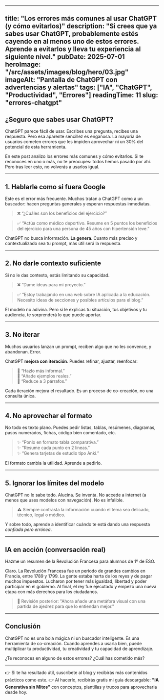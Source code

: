 
---
title: "Los errores más comunes al usar ChatGPT (y cómo evitarlos)"
description: "Si crees que ya sabes usar ChatGPT, probablemente estés cayendo en al menos uno de estos errores. Aprende a evitarlos y lleva tu experiencia al siguiente nivel."
pubDate: 2025-07-01
heroImage: "/src/assets/images/blog/hero/03.jpg"
imageAlt: "Pantalla de ChatGPT con advertencias y alertas"
tags: ["IA", "ChatGPT", "Productividad", "Errores"]
readingTime: 11
slug: "errores-chatgpt"
---

## ¿Seguro que sabes usar ChatGPT?

ChatGPT parece fácil de usar. Escribes una pregunta, recibes una respuesta. Pero esa aparente sencillez es engañosa. La mayoría de usuarios cometen errores que les impiden aprovechar ni un 30% del potencial de esta herramienta.

En este post analizo los errores más comunes y cómo evitarlos. Si te reconoces en uno o más, no te preocupes: todos hemos pasado por ahí. Pero tras leer esto, no volverás a usarlos igual.

---

## 1. Hablarle como si fuera Google

Este es el error más frecuente. Muchos tratan a ChatGPT como a un buscador: hacen preguntas generales y esperan respuestas inmediatas.

> ❌ “¿Cuáles son los beneficios del ejercicio?”

> ✅ “Actúa como médico deportivo. Resume en 5 puntos los beneficios del ejercicio para una persona de 45 años con hipertensión leve.”

ChatGPT no busca información. **La genera**. Cuanto más preciso y contextualizado sea tu prompt, más útil será la respuesta.

---

## 2. No darle contexto suficiente

Si no le das contexto, estás limitando su capacidad. 

> ❌ “Dame ideas para mi proyecto.”

> ✅ “Estoy trabajando en una web sobre IA aplicada a la educación. Necesito ideas de secciones y posibles artículos para el blog.”

El modelo no adivina. Pero si le explicas tu situación, tus objetivos y tu audiencia, te sorprenderá lo que puede aportar.

---

## 3. No iterar

Muchos usuarios lanzan un prompt, reciben algo que no les convence, y abandonan. Error.

ChatGPT **mejora con iteración**. Puedes refinar, ajustar, reenfocar:

> 🧠 “Hazlo más informal.”  
> 🧠 “Añade ejemplos reales.”  
> 🧠 “Reduce a 3 párrafos.”

Cada iteración mejora el resultado. Es un proceso de co-creación, no una consulta única.

---

## 4. No aprovechar el formato

No todo es texto plano. Puedes pedir listas, tablas, resúmenes, diagramas, pasos numerados, fichas, código bien comentado, etc.

> ✨ “Ponlo en formato tabla comparativa.”  
> ✨ “Resume cada punto en 2 líneas.”  
> ✨ “Genera tarjetas de estudio tipo Anki.”

El formato cambia la utilidad. Aprende a pedirlo.

---

## 5. Ignorar los límites del modelo

ChatGPT no lo sabe todo. Alucina. Se inventa. No accede a internet (a menos que uses modelos con navegación). No es infalible.

> ⚠️ Siempre contrasta la información cuando el tema sea delicado, técnico, legal o médico.

Y sobre todo, aprende a identificar cuándo te está dando una respuesta *confiada pero errónea*.

---

## IA en acción (conversación real)

<Conversation>
  <Message from="user" speaker="Tú" avatar="🧑‍💻">
    <p>Hazme un resumen de la Revolución Francesa para alumnos de 1º de ESO.</p>
  </Message>
  <Message from="ai" speaker="ChatGPT" avatar="🤖">
    <p>Claro. La Revolución Francesa fue un periodo de grandes cambios en Francia, entre 1789 y 1799. La gente estaba harta de los reyes y de pagar muchos impuestos. Lucharon por tener más igualdad, libertad y poder participar en el gobierno. Al final, el rey fue ejecutado y empezó una nueva etapa con más derechos para los ciudadanos.</p>
  </Message>
</Conversation>

> 🧠 Revisión posterior:
> "Ahora añade una metáfora visual con una partida de ajedrez para que lo entiendan mejor."

---

## Conclusión

ChatGPT no es una bola mágica ni un buscador inteligente. Es una herramienta de co-creación. Cuando aprendes a usarla bien, puede multiplicar tu productividad, tu creatividad y tu capacidad de aprendizaje.

¿Te reconoces en alguno de estos errores? ¿Cuál has cometido más?

---

👉 Si te ha resultado útil, suscríbete al blog y recibirás más contenidos prácticos como este.
👉 Al hacerlo, recibirás gratis mi guía descargable: **"IA Generativa sin Mitos"** con conceptos, plantillas y trucos para aprovecharla desde hoy.